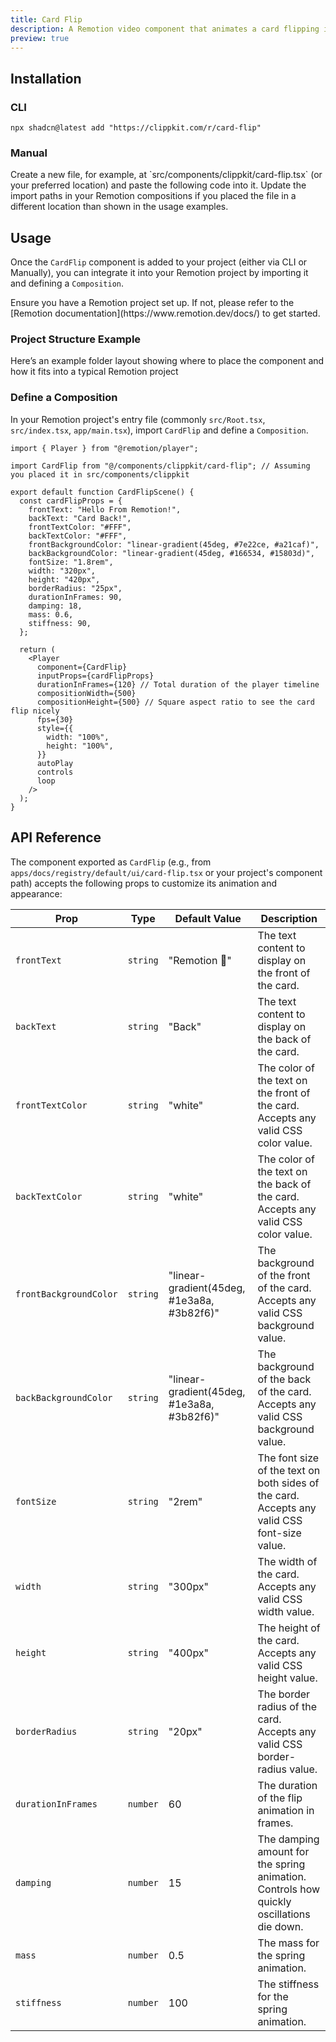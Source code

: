 ```yaml
---
title: Card Flip
description: A Remotion video component that animates a card flipping in 3D space.
preview: true
---
```


<ComponentTabs name="card-flip-demo" />

## Installation

### CLI

```package-install
npx shadcn@latest add "https://clippkit.com/r/card-flip"
```

### Manual

<Steps>
  <Step>
    Create a new file, for example, at `src/components/clippkit/card-flip.tsx` (or your preferred location) and paste the following code into it.
    <ComponentSource name="card-flip" />
  </Step> 
  <Step>Update the import paths in your Remotion compositions if you placed the file in a different location than shown in the usage examples.</Step>
</Steps>

## Usage

Once the `CardFlip` component is added to your project (either via CLI or Manually), you can integrate it into your Remotion project by importing it and defining a `Composition`.

<Callout title="Prerequisite">
  Ensure you have a Remotion project set up. If not, please refer to the
  [Remotion documentation](https://www.remotion.dev/docs/) to get started.
</Callout>

### Project Structure Example

Here’s an example folder layout showing where to place the component and how it fits into a typical Remotion project

<FileWrapper name="card-flip">
  <Files>
    <Folder name="app" defaultOpen>
      <File name="main.tsx" />
    </Folder>
    <Folder name="components" defaultOpen>
      <Folder name="clippkit" defaultOpen>
        <File name="card-flip.tsx" />
      </Folder>
    </Folder>
  </Files>
</FileWrapper>

### Define a Composition

In your Remotion project's entry file (commonly `src/Root.tsx`, `src/index.tsx`, `app/main.tsx`), import `CardFlip` and define a `Composition`.

```tsx title="app/main.tsx (or equivalent)"
import { Player } from "@remotion/player";

import CardFlip from "@/components/clippkit/card-flip"; // Assuming you placed it in src/components/clippkit

export default function CardFlipScene() {
  const cardFlipProps = {
    frontText: "Hello From Remotion!",
    backText: "Card Back!",
    frontTextColor: "#FFF",
    backTextColor: "#FFF",
    frontBackgroundColor: "linear-gradient(45deg, #7e22ce, #a21caf)",
    backBackgroundColor: "linear-gradient(45deg, #166534, #15803d)",
    fontSize: "1.8rem",
    width: "320px",
    height: "420px",
    borderRadius: "25px",
    durationInFrames: 90,
    damping: 18,
    mass: 0.6,
    stiffness: 90,
  };

  return (
    <Player
      component={CardFlip}
      inputProps={cardFlipProps}
      durationInFrames={120} // Total duration of the player timeline
      compositionWidth={500}
      compositionHeight={500} // Square aspect ratio to see the card flip nicely
      fps={30}
      style={{
        width: "100%",
        height: "100%",
      }}
      autoPlay
      controls
      loop
    />
  );
}
```

## API Reference

The component exported as `CardFlip` (e.g., from `apps/docs/registry/default/ui/card-flip.tsx` or your project's component path) accepts the following props to customize its animation and appearance:

| Prop                   | Type     | Default Value                              | Description                                                                                 |
| ---------------------- | -------- | ------------------------------------------ | ------------------------------------------------------------------------------------------- |
| `frontText`            | `string` | "Remotion 👋"                              | The text content to display on the front of the card.                                       |
| `backText`             | `string` | "Back"                                     | The text content to display on the back of the card.                                        |
| `frontTextColor`       | `string` | "white"                                    | The color of the text on the front of the card. Accepts any valid CSS color value.          |
| `backTextColor`        | `string` | "white"                                    | The color of the text on the back of the card. Accepts any valid CSS color value.           |
| `frontBackgroundColor` | `string` | "linear-gradient(45deg, #1e3a8a, #3b82f6)" | The background of the front of the card. Accepts any valid CSS background value.            |
| `backBackgroundColor`  | `string` | "linear-gradient(45deg, #1e3a8a, #3b82f6)" | The background of the back of the card. Accepts any valid CSS background value.             |
| `fontSize`             | `string` | "2rem"                                     | The font size of the text on both sides of the card. Accepts any valid CSS font-size value. |
| `width`                | `string` | "300px"                                    | The width of the card. Accepts any valid CSS width value.                                   |
| `height`               | `string` | "400px"                                    | The height of the card. Accepts any valid CSS height value.                                 |
| `borderRadius`         | `string` | "20px"                                     | The border radius of the card. Accepts any valid CSS border-radius value.                   |
| `durationInFrames`     | `number` | 60                                         | The duration of the flip animation in frames.                                               |
| `damping`              | `number` | 15                                         | The damping amount for the spring animation. Controls how quickly oscillations die down.    |
| `mass`                 | `number` | 0.5                                        | The mass for the spring animation.                                                          |
| `stiffness`            | `number` | 100                                        | The stiffness for the spring animation.                                                     |
